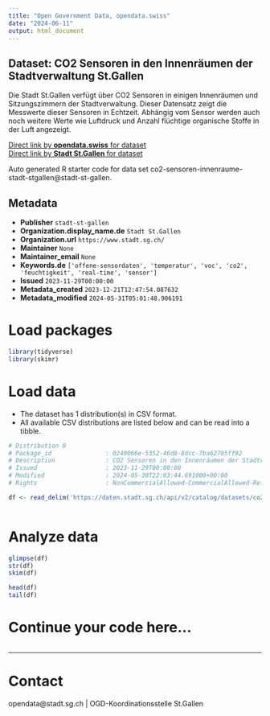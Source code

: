 ```yaml
---
title: "Open Government Data, opendata.swiss"
date: "2024-06-11"
output: html_document
---
```


## Dataset: CO2 Sensoren in den Innenräumen der Stadtverwaltung St.Gallen

Die Stadt St.Gallen verfügt über CO2 Sensoren in einigen Innenräumen und Sitzungszimmern der Stadtverwaltung. Dieser Datensatz zeigt die Messwerte dieser Sensoren in Echtzeit. Abhängig vom Sensor werden auch noch weitere Werte wie Luftdruck und Anzahl flüchtige organische Stoffe in der Luft angezeigt.

[Direct link by **opendata.swiss** for dataset](https://opendata.swiss/de/dataset/co2-sensoren-in-den-innenraumen-der-stadtverwaltung-st-gallen)<br>
[Direct link by **Stadt St.Gallen** for dataset](https://daten.stadt.sg.ch/explore/dataset/co2-sensoren-innenraume-stadt-stgallen/)

Auto generated R starter code for data set co2-sensoren-innenraume-stadt-stgallen@stadt-st-gallen.

## Metadata

- **Publisher** `stadt-st-gallen`
- **Organization.display_name.de** `Stadt St.Gallen`
- **Organization.url** `https://www.stadt.sg.ch/`
- **Maintainer** `None`
- **Maintainer_email** `None`
- **Keywords.de** `['offene-sensordaten', 'temperatur', 'voc', 'co2', 'feuchtigkeit', 'real-time', 'sensor']`
- **Issued** `2023-11-29T00:00:00`
- **Metadata_created** `2023-12-21T12:47:54.087632`
- **Metadata_modified** `2024-05-31T05:01:48.906191`


# Load packages

```r

library(tidyverse)
library(skimr)

```

# Load data

-   The dataset has 1 distribution(s) in CSV format.
-   All available CSV distributions are listed below and can be read into a tibble.

```r

# Distribution 0
# Package_id               : 0249066e-5352-46d8-8dcc-7ba62705ff92
# Description              : CO2 Sensoren in den Innenräumen der Stadtverwaltung St.Gallen (csv)
# Issued                   : 2023-11-29T00:00:00
# Modified                 : 2024-05-30T22:03:44.691000+00:00
# Rights                   : NonCommercialAllowed-CommercialAllowed-ReferenceRequired

df <- read_delim('https://daten.stadt.sg.ch/api/v2/catalog/datasets/co2-sensoren-innenraume-stadt-stgallen/exports/csv')



```

# Analyze data

```r

glimpse(df)
str(df)
skim(df)

head(df)
tail(df)

```

# Continue your code here...

```r

```

------------------------------------------------------------------------

# Contact

opendata@stadt.sg.ch | OGD-Koordinationsstelle St.Gallen
